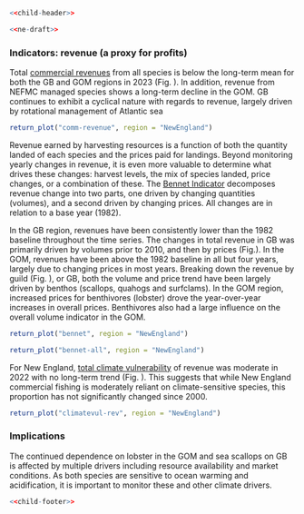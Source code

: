 ```r
<<child-header>>
```

```r
<<ne-draft>>
```

### Indicators: revenue (a proxy for profits)  

Total [commercial revenues](https://noaa-edab.github.io/catalog/comdat.html) from all species is below  the long-term mean for both the GB and GOM regions in 2023 (Fig. \ref{fig:comm-revenue}). In addition, revenue from NEFMC managed species shows a long-term decline in the GOM. GB continues to exhibit a cyclical nature with regards to revenue, largely driven by rotational management of Atlantic sea 

```r
return_plot("comm-revenue", region = "NewEngland")
```

Revenue earned by harvesting resources is a function of both the quantity landed of each species and the prices paid for landings. Beyond monitoring yearly changes in revenue, it is even more valuable to determine what drives these changes: harvest levels, the mix of species landed, price changes, or a combination of these. The [Bennet Indicator](https://noaa-edab.github.io/catalog/bennet.html) decomposes revenue change into two parts, one driven by changing quantities (volumes), and a second driven by changing prices. All changes are in relation to a base year (1982). 
 

In the GB region, revenues have been consistently lower than the 1982 baseline throughout the time series. The changes in total revenue in GB was primarily driven by volumes prior to 2010, and then by prices (Fig.\ref{fig:bennet}). In the GOM, revenues have been above the 1982 baseline in all but four years, largely due to changing prices in most years. Breaking down the revenue by guild (Fig. \ref{fig:bennet-all}), or GB, both the volume and price trend have been largely driven by benthos (scallops, quahogs and surfclams). In the GOM region, increased prices for benthivores (lobster) drove the year-over-year increases in overall prices. Benthivores also had a large influence on the overall volume indicator in the GOM.

```r
return_plot("bennet", region = "NewEngland")
```

```r
return_plot("bennet-all", region = "NewEngland")
```
For New England, [total climate vulnerability](https://noaa-edab.github.io/catalog/community_climate_vulnerability.html) of revenue was moderate in 2022 with no long-term trend (Fig. \ref{fig:comm-clim-rev}). This suggests that while New England commercial fishing is moderately reliant on climate-sensitive species, this proportion has not significantly changed since 2000. 

```r
return_plot("climatevul-rev", region = "NewEngland")
```

### Implications 

The continued dependence on lobster in the GOM and sea scallops on GB is affected by multiple drivers including resource availability and market conditions. As both species are sensitive to ocean warming and acidification, it is important to monitor these and other climate drivers.

```r
<<child-footer>>
```
